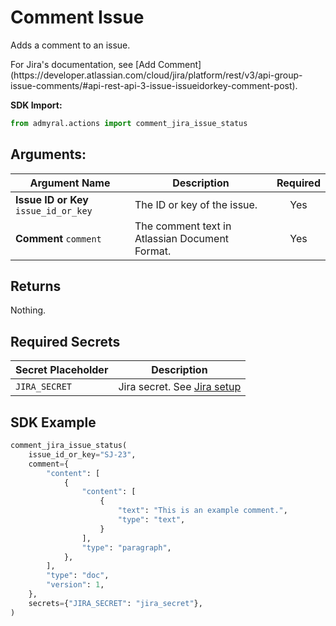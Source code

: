 
# Comment Issue

Adds a comment to an issue.

<Callout type="info">
	For Jira's documentation, see [Add
	Comment](https://developer.atlassian.com/cloud/jira/platform/rest/v3/api-group-issue-comments/#api-rest-api-3-issue-issueidorkey-comment-post).
</Callout>

**SDK Import:**

```python
from admyral.actions import comment_jira_issue_status
```

## Arguments:

| Argument Name                         | Description                                    | Required |
| ------------------------------------- | ---------------------------------------------- | :------: |
| **Issue ID or Key** `issue_id_or_key` | The ID or key of the issue.                    |   Yes    |
| **Comment** `comment`                 | The comment text in Atlassian Document Format. |   Yes    |

## Returns

Nothing.

## Required Secrets

| Secret Placeholder | Description                                            |
| ------------------ | ------------------------------------------------------ |
| `JIRA_SECRET`      | Jira secret. See [Jira setup](/integrations/jira/jira) |

## SDK Example

```python
comment_jira_issue_status(
	issue_id_or_key="SJ-23",
	comment={
		"content": [
			{
				"content": [
					{
						"text": "This is an example comment.",
						"type": "text",
					}
				],
				"type": "paragraph",
			},
		],
		"type": "doc",
		"version": 1,
	},
	secrets={"JIRA_SECRET": "jira_secret"},
)
```
